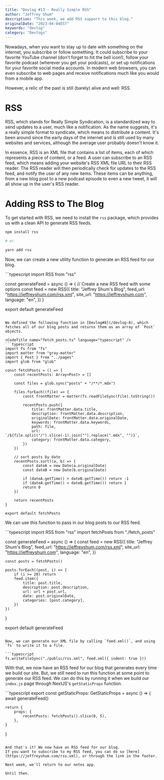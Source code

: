 ```yaml
---
title: "Devlog #13 - Really Simple RSS"
author: "Jeffrey Shum"
description: "This week, we add RSS support to this blog."
originalDate: "2023-04-04EST"
keywords: "devlog"
category: "Devlogs"
---
```


Nowadays, when you want to stay up to date with something on the internet, you subscribe or follow something.
It could subscribe to your favorite YouTube channel (don't forget to hit the bell icon!), follow your favorite podcast (wherever you get your podcasts),
or set up notifications for your favorite social media accounts.
In modern web browsers, you can even subscribe to web pages and receive notifications much like you would from a mobile app.

However, a relic of the past is still (barely) alive and well: RSS.

# RSS

RSS, which stands for Really Simple Syndication, is a standardized way to send updates to a user, much like a notification.
As the name suggests, it's a really simple format to syndicate, which means to distribute a content.
It's been around since the early days of the internet and is still used by many websites and services, although the average user probably doesn't know it.

In essence, RSS is an XML file that contains a list of items, each of which represents a piece of content, or a feed.
A user can subscribe to an RSS feed, which means adding your website's RSS XML file URL to their RSS reader.
The RSS reader will then periodically check for updates to the RSS feed, and notify the user of any new items.
These items can be anything, from a new blog post to a new podcast episode to even a new tweet, it will all show up in the user's RSS reader.

# Adding RSS to The Blog 

To get started with RSS, we need to install the `rss` package, which provides us with a clean API to generate RSS feeds.

```bash
npm install rss

# or

yarn add rss
```

Now, we can create a new utility function to generate an RSS feed for our blog.

<Directory name="utils" expanded={true}>
    <Directory name="rss_feed.ts" language="typescript" />
</Directory>

<CodeTitle name="rss_feed.ts" language="typescript" />
```typescript
import RSS from "rss"

const generateFeed = async () => {
    // Create a new RSS feed with some options
    const feed = new RSS({
        title: "Jeffrey Shum's Blog",
        feed_url: "https://jeffreyshum.com/rss.xml",
        site_url: "https://jeffreyshum.com",
        language: "en",
    })
}

export default generateFeed
```

We defined the following function in [Devlog#8](/devlog-8), which fetches all of our blog posts and returns them as an array of `Post` objects.

<CodeTitle name="fetch_posts.ts" language="typescript" />
```typescript
import fs from "fs"
import matter from "gray-matter"
import { Post } from "../pages"
import glob from "glob"

const fetchPosts = () => {
	const recentPosts: Array<Post> = []

	const files = glob.sync("posts" + "/**/*.mdx")

	files.forEach((file) => {
		const frontMatter = matter(fs.readFileSync(file).toString())

		recentPosts.push({
			title: frontMatter.data.title,
			description: frontMatter.data.description,
			originalDate: frontMatter.data.originalDate,
			keywords: frontMatter.data.keywords,
			path: file,
			url: `/${file.split("/").slice(-1).join("").replace(".mdx", "")}`,
			category: frontMatter.data.category,
		})
	})

	// sort posts by date
	recentPosts.sort((a, b) => {
		const dateA = new Date(a.originalDate)
		const dateB = new Date(b.originalDate)

		if (dateA.getTime() > dateB.getTime()) return -1
		if (dateA.getTime() < dateB.getTime()) return 1
		return 0
	})

	return recentPosts
}

export default fetchPosts
```

We can use this function to pass in our blog posts to our RSS feed.

<CodeTitle name="rss_feed.ts" language="typescript" />
```typescript
import RSS from "rss"
import fetchPosts from "./fetch_posts"

const generateFeed = async () => {
    const feed = new RSS({
        title: "Jeffrey Shum's Blog",
        feed_url: "https://jeffreyshum.com/rss.xml",
        site_url: "https://jeffreyshum.com",
        language: "en",
    })

    const posts = fetchPosts()

    posts.forEach((post, i) => {
        if (i >= 20) return
        feed.item({
			title: post.title,
			description: post.description,
			url: url + post.url,
			date: post.originalDate,
			categories: [post.category],
		})
    })
}

export default generateFeed
```

Now, we can generate our XML file by calling `feed.xml()`, and using `fs` to write it to a file.

```typescript
fs.writeFileSync("./public/rss.xml", feed.xml({ indent: true }))
```

With that, we now have an RSS feed for our blog that generates every time we build our site.
But, we still need to run this function at some point to generate our RSS feed.
We can do this by running it when we build our `index.js` page through NextJS's `getStaticProps` function.

<CodeTitle name="index.tsx" language="react" />
```typescript
export const getStaticProps: GetStaticProps = async () => {
	await generateFeed()

	return {
		props: {
			recentPosts: fetchPosts().slice(0, 5),
		},
	}
}
```

And that's it! We now have an RSS feed for our blog.
If you want to subscribe to my RSS feed, you can do so [here](https://jeffreyshum.com/rss.xml), or through the link in the footer.

Next week, we'll return to our notes app. 

Until then.